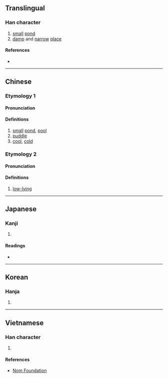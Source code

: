 {{character info/new}}
==Translingual==

===Han character===
{{Han char|rn=85|rad=水|as=09|sn=12|four=39180|canj=EHDF|ids=⿰氵秋}}

# [[small]] [[pond]]
# [[damp]] and [[narrow]] [[place]]

====References====
* {{Han ref|kx=0638.100|dkj=17867|dj=1045.050|hdz=31679.030|uh=6E6B|ud=28267|bh=DA47|bd=55879}}

----

==Chinese==
{{zh-forms}}

===Etymology 1===

====Pronunciation====
{{zh-pron
|m=qiū
|c=zau1
|mc=y
|oc=y
|ma=
|cat=n,a
}}

====Definitions====
{{zh-hanzi}}

# [[small]] [[pond]], [[pool]]
# [[puddle]]
# [[cool]], [[cold]]

===Etymology 2===

====Pronunciation====
{{zh-pron
|m=jiǎo
|c=ziu2
|mc=
|oc=
|ma=
|cat=a
}}

====Definitions====
{{zh-hanzi}}

# [[low-lying]]

----

==Japanese==

===Kanji===
{{ja-kanji|grade=|rs=水09}}

# {{defn|lang=ja|sort=水09}}

====Readings====
* {{ja-readings|on=[[しょう]] (shō), [[しゅう]] (shū)|kun=[[くて]] (kute)}}

----

==Korean==

===Hanja===
{{ko-hanja|hangeul=추|eumhun=|rv=chu|mr=ch'u|y=chwu}}

# {{defn|lang=ko|sort=水09}}

----

==Vietnamese==

===Han character===
{{vi-readings|rs=水09|hanviet=tiểu, tưu}}

# {{defn|lang=vi|sort=水09}}

====References====
* [http://nomfoundation.org/common/nom_details.php?codepoint=6e6b Nom Foundation]